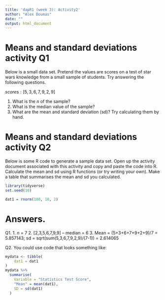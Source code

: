 ```yaml
---
title: 'dapR1 (week 3): Activity2'
author: "Alex Doumas"
date: ""
output: html_document
---
```


# Means and standard deviations activity Q1

Below is a small data set. Pretend the values are scores on a test of star wars knowledge from a small sample of students. Try answering the following questions. 

$scores: [5,3,6,7,9,2,9]$

1. What is the *n* of the sample? 
2. What is the median value of the sample?
3. What are the mean and standard deviation (sd)? Try calculating them by hand.


# Means and standard deviations activity Q2

Below is some R code to generate a sample data set. Open up the activity document associated with this activity and copy and paste the code into R. Calculate the mean and sd using R functions (or try writing your own). Make a table that summarises the mean and sd you calculated.

```r
library(tidyverse)
set.seed(10)

dat1 = rnorm(100, 10, 2)
```


# Answers.
Q1. 
  1. *n* = 7
  2. [2,3,5,6,7,9,9] -- median = 6
  3. Mean = (5+3+6+7+9+2+9)/7 = 5.857143; sd = sqrt(sum(5,3,6,7,9,2,9)/(7-1)) = 2.614065

Q2. You could use code that looks something like: 
```r
mydata <- tibble(
    dat1 = dat1
)
mydata %>%
  summarise(
    Variable = "Statistics Test Score",
    "Mean" = mean(dat1),
    SD = sd(dat1)
  )
```
